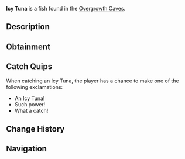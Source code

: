 {{FishInfobox
|image          = Icy Tuna.png
|rarity         = Rare
|sea            = First Sea
|location       = [[Overgrowth Caves]]
|sublocation    = 
|sources        = Fishing Rod
|radar_location = 
|xp             = 250
|weather        = 
|time           = 
|season         = Winter
|bait           = Fish Head
|base_weight    = 25
|base_value     = 600
|weight_range   = 15
|base_chance    = 25
|base_resil     = 45
}}
'''Icy Tuna''' is a {{Rarity|Rare}} fish found in the [[Overgrowth Caves]].

== Description ==
{{Description|A powerful tuna with fins edged in crystalline ice and a frost-covered body.|Bestiary Entry}}

== Obtainment ==
{{Description|Patrols the cave's larger water chambers.|Bestiary Hint}}
{{Fish Availability|
Overgrowth Caves
|top_rods      = 
Leviathan's Fang Rod\221453.23\127899.29;
Trident Rod\210134.57\124612.92;
Free Spirit Rod\207066.26\122793.37;
Krampus's Rod\199220.94\195955.16;
Magma Rod\189067.18\185967.85;
Plastic Rod\174140.83\171286.18;
Fast Rod\158519.5\195251.31;
Fischer's Rod\146535.62\180490.54;
Flimsy Rod\126816.08\151811.72;
Buddy Bond Rod\129361.76\164738.45;
No-Life Rod\172656.67\111247.15;
Seraphic Rod\166953.98\105274.47;
Ethereal Prism Rod\165511.67\110890.36;
Astralhook Rod\164916.83\113432.49;
Rod Of The Forgotten Fang\158557.62\95974.89;
Challenger's Rod\156554.87\96343.55;
Blazebringer Rod\153500.45\95293.42;
Rod Of The Exalted One\145274.82\85173.99;
Zeus Rod\144643.19\89367.22;
Verdant Shear Rod\144122.05\89908.8;
Rod Of The Depths\143636.93\86994.09;
Depthseeker Rod\132573.84\84244.54;
Volcanic Rod\122654.6\78999.18;
Avalanche Rod\119751.73\75078.76;
Steady Rod\49614.4\31388.04
|recommended   = Trident Rod
}}

== Catch Quips ==
When catching an Icy Tuna, the player has a chance to make one of the following exclamations:
* An Icy Tuna!
* Such power!
* What a catch!

== Change History ==
{{Change History|{{subst:Current Version}}}}

== Navigation ==
{{Fish Navbox|Overgrowth Caves}}